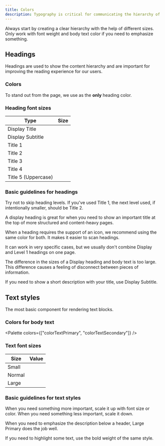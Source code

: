 ```yaml
---
title: Colors
description: Typography is critical for communicating the hierarchy of a page.
---
```



Always start by creating a clear hierarchy with the help of different sizes.
Only work with font weight and body text color if you need to emphasize something.

## Headings

Headings are used to show the content hierarchy
and are important for improving the reading experience for our users.

<ReactExample exampleId="Heading-types" />

### Colors

To stand out from the page, we use <InlineToken name="colorHeading" /> as the **only** heading color.

### Heading font sizes

| Type                | Size                                                  |
| ------------------- | ----------------------------------------------------- |
| Display Title       | <InlineToken name="fontSizeHeadingDisplay" />         |
| Display Subtitle    | <InlineToken name="fontSizeHeadingDisplaySubtitle" /> |
| Title 1             | <InlineToken name="fontSizeHeadingTitle1" />          |
| Title 2             | <InlineToken name="fontSizeHeadingTitle2" />          |
| Title 3             | <InlineToken name="fontSizeHeadingTitle3" />          |
| Title 4             | <InlineToken name="fontSizeHeadingTitle4" />          |
| Title 5 (Uppercase) | <InlineToken name="fontSizeHeadingTitle5" />          |

### Basic guidelines for headings

<Guideline type="do" title="Be respectful of the content hierarchy">

Try not to skip heading levels.
If you've used Title 1, the next level used, if intentionally smaller, should be Title 2.

</Guideline>

<Guideline type="do" title="Use Display for the main page title">

A display heading is great for when you need to show an important title
at the top of more structured and content-heavy pages.

</Guideline>

<Guideline type="do" title="Use the same color for a heading and its connected icon">

When a heading requires the support of an icon, we recommend using the same color for both. It makes it easier to scan headings.

</Guideline>

<Guideline type="dont" title="Don't use Display and Title 1 on one page">

It can work in very specific cases,
but we usually don't combine Display and Level 1 headings on one page.

</Guideline>

<Guideline type="dont" title="Don't place a description below a Display heading">

The difference in the sizes of a Display heading and body text is too large.
This difference causes a feeling of disconnect between pieces of information.

If you need to show a short description with your title, use Display Subtitle.

</Guideline>

## Text styles

The most basic component for rendering text blocks.

<ReactExample exampleId="Text-types" />

### Colors for body text

<Palette colors={["colorTextPrimary", "colorTextSecondary"]} />

### Text font sizes

| Size   | Value                                     |
| ------ | ----------------------------------------- |
| Small  | <InlineToken name="fontSizeTextSmall" />  |
| Normal | <InlineToken name="fontSizeTextNormal" /> |
| Large  | <InlineToken name="fontSizeTextLarge" />  |

### Basic guidelines for text styles

<Guideline type="do" title="Always start with Normal Primary style">

When you need something more important, scale it up with font size or color.
When you need something less important, scale it down.

</Guideline>

<Guideline type="do" title="Use Large Primary in modals for the important description">

When you need to emphasize the description below a header,
Large Primary does the job well.

</Guideline>

<Guideline type="dont" title="Don't combine more than one size or color in one paragraph">

If you need to highlight some text, use the bold weight of the same style.

</Guideline>
